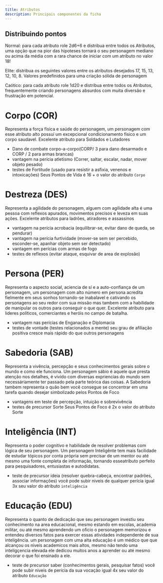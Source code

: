 ```yaml
---
title: Atributos
description: Principais componentes da ficha
---
```


## Distribuindo pontos

Normal: para cada atributo role 2d6+6 e distribua entre todos os Atributos, uma opção que na pior das hipoteses tornará o seu
personagem mediano ou acima da média com a rara chance de iniciar com um atributo no valor 18!

Elite: distribua os seguintes valores entre os atributos desejados 17, 15, 13, 12, 10, 8. Valores predefinidos para uma criação
sólida de personagem

Caótico: para cada atributo role 1d20 e distribua entre todos os Atributos, frequentemente criando personagens absurdos com muita
diversão e frustração em potencial. 

# Corpo (COR)

Representa a força física e saúde do personagem, um personagem com esse atributo alto possuí
um excepcional condicionamento físico e um corpo saudavel. Excelente atributo para Soldados e Lutadores

+ Dano de combate corpo-a-corpo(CORP/ 3 para dano desarmado e CORP / 2 para armas brancas)
+ vantagem na perícia atletismo (Correr, saltar, escalar, nadar, mover objeto pesado)
+ testes de Fortitude (usado para resistir a asfixia, venenos e intoxicações)
Seus Pontos de Vida é 16 + o valor do atributo `Corpo`

# Destreza (DES)

Representa a agilidade do personagem, alguem com agilidade alta é uma pessoa com reflexos apurados,
 movimentos precisos e leveza em suas ações. Excelente atributos para ladrões, atiradores e assassinos

 + vantagem na perícia acrobacia (equilibrar-se, evitar dano de queda, se pendurar)
 + vantagem na perícia furtividade (mover-se sem ser percebido, esconder-se, apanhar objeto sem ser detectado)
 + vantagem em perícias com armas de fogo
 + testes de reflexos (evitar ataque, esquivar de area de explosão)

# Persona (PER)

Representa o aspecto social, aciencia de sí e a auto-confiança de um personagem, um personagem com alto número em persona
acredita fielmente em seus sonhos tornando-se inabalavel e cativando os personagens ao seu redor com sua missão mas tambem com
a habilidade de manipular os outros para conseguir o que quer. Excelente atributo para lideres políticos, comerciantes e heróis 
no campo de batalha.

 + vantagem nas perícias de Enganação e Diplomacia
 + testes de vontade (testes relacionados a mente)
 seu grau de afiliação positiva cresce mais rápido do que outros personagens

 # Sabedoria (SAB)

 Representa a vivência, percepção e seus conhecimentos gerais sobre o mundo e como ele funciona. Um personagem sábio
 é aquele que presta atenção nos detalhes, é vivido com diversas expriencias do mundo sem necessáriamente ter passado
 pela parte teórica das coisas. A Sabedoria tambem representa o quão bem você consegue se concentrar em uma tarefa quando desejar
 simbolizado pelos Pontos de Foco

 + vantagens em teste de percepção, intuição e sobrevivência
 + testes de precursor Sorte
 Seus Pontos de Foco é 2x o valor do atributo Sorte

 # Inteligência (INT)

 Representa o poder cognitivo e habilidade de resolver problemas com lógica de seu personagem. Um personagem Inteligênte tem
 mais facilidade de estudar tópicos por conta própria sem precisar de um mentor ou até mesmo uma fonte completa de informação,
 tornando esseatributo perfeito para pesquisadores, entusiastas e autodidatas.

 + teste de precursor ideia (resolver quebra-cabeça, encontrar padrões, associar informações)
 você pode subir niveis de qualquer perícia igual 3x seu valor do atributo `inteligência`

 # Educação (EDU)

 Representa o quanto de dedicação que seu personagem investiu seu conhecimento na area educacional, mesmo estando em escolas,
 academia militar, ou até mesmo aprendendo um oficio o personagem memorizou e entendeu diversos fatos para exercer essas atividades
 independente de sua inteligência. um personagem com uma alta educação é um médico que que alcançou os niveis academicos mais altos,
 mesmo não tendo uma inteligçencia elevada ele dedicou muitos anos a aprender ou até mesmo decorar o que foi ensinado a ele.

 + teste de precursor saber (conhecimentos gerais, pesquisar fatos)
 você pode subir niveis de perícia da sua vocação igual 4x seu valor do atributo `Educação`